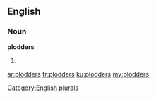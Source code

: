 ==English==

===Noun===
'''plodders'''

# {{plural of|plodder}}

[[Category:English plurals]]

[[ar:plodders]]
[[fr:plodders]]
[[ku:plodders]]
[[my:plodders]]